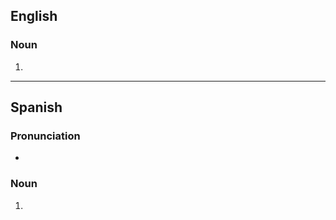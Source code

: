 ==English==

===Noun===
{{head|en|noun plural form}}

# {{plural of|playa|lang=en}}

----

==Spanish==

===Pronunciation===
* {{IPA|/ˈplajas/|lang=es}}

===Noun===
{{head|es|noun form|g=f-p}}

# {{plural of|playa|lang=es}}